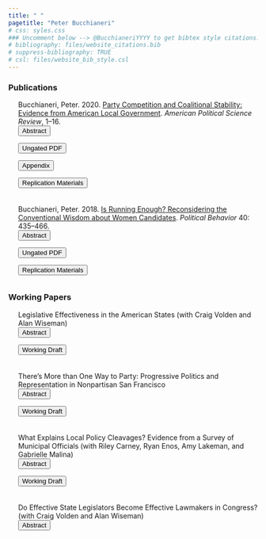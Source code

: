 ```yaml
---
title: " "
pagetitle: "Peter Bucchianeri"
# css: syles.css
### Uncomment below --> @BucchianeriYYYY to get bibtex style citations..
# bibliography: files/website_citations.bib
# suppress-bibliography: TRUE
# csl: files/website_bib_style.csl
---
```


<!-- Javscript to Show/Hide Abstracts -->
<script>
function showAbstract(div_id) {
    var x = document.getElementById(div_id);
    if (x.style.display === "none") {
        x.style.display = "block";
    } else {
        x.style.display = "none";
    }
}
</script>


### Publications

<!-- @Bucchianeri2020 - Party Competition and Coalitional Stability -->
<div style="float: left; padding-left: 20px; margin-bottom: 20px">
Bucchianeri, Peter. 2020. [Party Competition and Coalitional Stability: Evidence from American Local Government](https://doi.org/10.1017/S0003055420000386). *American Political Science Review*, 1–16.
<form><input onclick="showAbstract('pb2020_partycomp')" type = "button" value = "Abstract" class="button"></form>
<form action="files/papers/PB_Competition_Web_Final.pdf"> <input type="submit" class="button" value="Ungated PDF"></form>
<form action="files/papers/PB_Competition_Appendix_Web.pdf"> <input type="submit" class="button" value="Appendix"></form>
<form action="https://doi.org/10.7910/DVN/8ZT2ID"> <input type="submit" class="button" value="Replication Materials"></form>
<div id="pb2020_partycomp" style="display: none; margin-top: 12px" >

> Abstract: For decades, political scientists have argued that competition is a fundamental component of a responsible party system, such that when one party dominates politics, legislative coalitions destabilize and democratic accountability suffers. In this paper, I evaluate these predictions in an important but largely unexplored legislative environment: American local government. Using an original collection of roll-call records from 151 municipal councils, I show that legislative behavior is more one-dimensional when elections are partisan and the electorate is evenly balanced between the parties. When either of these features is absent, however, elite behavior remains unstructured, with coalitions shifting over time and across issues. These differences across institutional and competitive contexts suggest that partisan elections—and the party organizations that nearly always come with them—are critical for translating electoral insecurity into organized government, raising questions about the capacity for electoral accountability in a growing set of one-party dominant governments across the country.  

</div>
</div>


<!-- @Bucchianeri2018 - Is Running Enough -->
<div style="float: left; padding-left: 20px; margin-bottom: 20px">
Bucchianeri, Peter. 2018. [Is Running Enough? Reconsidering the Conventional Wisdom about Women Candidates](https://doi.org/10.1007/s11109-017-9407-7). *Political Behavior* 40: 435–466.
<form><input onclick="showAbstract('pb2018')" type = "button" value = "Abstract" class="button"></form>
<form action="files/papers/Bucchianeri_IsRunningEnough.pdf"> <input type="submit" class="button" value="Ungated PDF"></form>  
<form action="https://doi.org/10.7910/DVN/CFPBRI"> <input type="submit" class="button" value="Replication Materials"></form>
<div id="pb2018" style="display: none; margin-top: 12px">

> Abstract: The conventional wisdom in the literature on women candidates holds that “when women run, they win as often as men.” This has led to a strong focus in the literature on the barriers to entry for women candidates and significant evidence that these barriers hinder representation. Yet, a growing body of research suggests that some disadvantages persist for Republican women even after they choose to run for office. In this paper, I investigate the aggregate consequences of these disadvantages for general election outcomes. Using a regression discontinuity design, I show that Republican women who win close House primaries lose at higher rates in the general election than Republican men. This nomination effect holds throughout the 1990s despite a surge in Republican voting starting in 1994. I find no such effect for Democratic women and provide evidence that a gap in elite support explains part of the cross-party difference.

</div>
</div>

### Working Papers

<!-- BVW -- Legislative Effectiveness in the American States  -->
<div style="float: left; padding-left: 20px; margin-bottom: 20px">
Legislative Effectiveness in the American States (with Craig Volden and Alan Wiseman)
<form><input onclick="showAbstract('bvw_sles')" type = "button" value = "Abstract" class="button"></form>
<form action="files/papers/BVW_SLES_Web.pdf"> <input type="submit" class="button" value="Working Draft"></form>
<!-- <form action="https://doi.org/10.7910/DVN/CFPBRI"> <input type="submit" class="button" value="Replication Materials"></form> -->
<div id="bvw_sles" style="display: none; margin-top: 12px">

> Abstract: We develop State Legislative Effectiveness Scores for state legislators across 97 legislative chambers over recent decades based on the number of bills they sponsor, how far those bills move through the lawmaking process, and their substantive importance. We then offer three illustrations of the immense opportunities these scores provide for new scholarship on legislative behavior. First, we show that majority-party lawmaking influence is linked to ideological polarization and to electoral competition for chamber control. Second, we identify the varying lawmaking challenges faced by female legislators across different state legislative chambers. And third, we show how institutional design choices -- from legislative rules to the scope of professionalization -- affect the distribution of policymaking powers across the states.

</div>
</div>

<!-- PB -- There's More than One Way to Party... in San Francisco  -->
<div style="float: left; padding-left: 20px; margin-bottom: 20px">
There's More than One Way to Party: Progressive Politics and Representation in Nonpartisan San Francisco
<form><input onclick="showAbstract('pb_sf')" type = "button" value = "Abstract" class="button"></form>
<form action="files/papers/PB_SF_Progressives_Web.pdf"> <input type="submit" class="button" value="Working Draft"></form>
<!-- <form action="https://doi.org/10.7910/DVN/CFPBRI"> <input type="submit" class="button" value="Replication Materials"></form> -->
<div id="pb_sf" style="display: none; margin-top: 12px">

> Abstract: Despite the significance of political parties for American politics, most governments in the United States are formally nonpartisan. Prominent theories suggest that this absence of parties will impede the development of stable legislative coalitions and hinder democratic accountability. In contrast to this perspective, I argue that when coalitions of policy demanders solve the information and coordination problems that arise without formal party institutions, nonpartisan politics will resemble two-party democracy. To explore this argument, I first examine politics in nonpartisan San Francisco, documenting the emergence and consolidation of distinct progressive and moderate legislative coalitions and the presence of a robust electoral connection between voters and their representatives. Second, using data from 120 additional municipal councils, I demonstrate that this behavior is not unique to San Francisco. Collectively, my findings suggest that organized interests can overcome the challenge of nonpartisan government, creating a political environment in the process that facilitates high-quality representation.

</div>
</div>

<!-- PB et al -- What Explains Local Policy Cleavages  -->
<div style="float: left; padding-left: 20px; margin-bottom: 20px">
What Explains Local Policy Cleavages? Evidence from a Survey of Municipal Officials (with Riley Carney, Ryan Enos, Amy Lakeman, and Gabrielle Malina)
<form><input onclick="showAbstract('local_officials')" type = "button" value = "Abstract" class="button"></form>
<form action="files/papers/Local_Officials_Web.pdf"> <input type="submit" class="button" value="Working Draft"></form>
<!-- <form action="https://doi.org/10.7910/DVN/CFPBRI"> <input type="submit" class="button" value="Replication Materials"></form> -->
<div id="local_officials" style="display: none; margin-top: 12px">

> Abstract: A growing literature argues that national issues and partisanship structure local-level conflict in the United States. This argument contrasts starkly with the traditional view of local politics as fundamentally nonpartisan and nonideological. In this paper, we reconsider these diverging arguments, using a large-scale survey of municipal officials to identify the latent dimensions that underlie elite preferences across cities and on a common scale. Our results demonstrate that elite preferences in local politics---unlike in national politics---are multidimensional. In particular, we find evidence of two underlying cleavages: one based on partisanship, the other based on a market orientation to the provision of local services. Importantly, these latent dimensions correlate with self-reported indicators of constituent group support, suggesting that each dimension reflects substantively meaningful features of conflict in local electoral politics. These findings contribute to our understanding of local policymaking and provide a foundation for studying municipal responsiveness moving forward.

</div>
</div>

<!-- BVW -- Do Effective State Legislators Become Effective Lawmakers in Congress?  -->
<div style="float: left; padding-left: 20px; margin-bottom: 20px">
Do Effective State Legislators Become Effective Lawmakers in Congress? (with Craig Volden and Alan Wiseman)
<form><input onclick="showAbstract('bvw_state_to_fed')" type = "button" value = "Abstract" class="button"></form>
<!-- <form action="files/papers/Bucchianeri_IsRunningEnough.pdf"> <input type="submit" class="button" value="Ungated PDF"></form>   -->
<!-- <form action="https://doi.org/10.7910/DVN/CFPBRI"> <input type="submit" class="button" value="Replication Materials"></form> -->
<div id="bvw_state_to_fed" style="display: none; margin-top: 12px">

> Abstract: What experiences contribute to a legislator becoming an effective lawmaker in Congress? In this paper we draw on new estimates of legislative effectiveness from 49 states between 1989 and 2018 to explore the role of state legislative experience and state lawmaking effectiveness in shaping effectiveness at the federal level. Specifically, we demonstrate that highly effective state legislators who are elected to Congress from more professional state legislatures are more effective than their congressional counterparts who either did not serve at the state level or who served in less-professional legislatures. Such lawmakers behave similarly to much more senior members of Congress; they introduce more legislation and successfully address issues of greater substantive significance. Our findings raise the potential importance of looking to state legislatures for the next generation of highly skilled federal lawmakers, and they speak to broader questions about the identification of candidate traits that are related to their subsequent lawmaking effectiveness in the U.S. Congress. (Draft available upon request)

</div>
</div>
